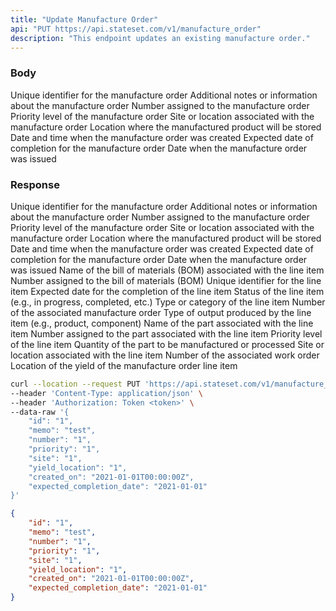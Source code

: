 ```yaml
---
title: "Update Manufacture Order"
api: "PUT https://api.stateset.com/v1/manufacture_order"
description: "This endpoint updates an existing manufacture order."
---
```


### Body

<ParamField required="false" body="id" type="string">
  Unique identifier for the manufacture order
</ParamField>

<ParamField required="false" body="memo" type="string">
  Additional notes or information about the manufacture order
</ParamField>

<ParamField required="false" body="number" type="string">
  Number assigned to the manufacture order
</ParamField>

<ParamField required="false" body="priority" type="string">
  Priority level of the manufacture order
</ParamField>

<ParamField required="false" body="site" type="string">
  Site or location associated with the manufacture order
</ParamField>

<ParamField required="false" body="yield_location" type="string">
  Location where the manufactured product will be stored
</ParamField>

<ParamField required="false" body="created_on" type="datetime">
  Date and time when the manufacture order was created
</ParamField>

<ParamField required="false" body="expected_completion_date" type="date">
  Expected date of completion for the manufacture order
</ParamField>

<ParamField required="false" body="issued_on" type="date">
  Date when the manufacture order was issued
</ParamField>

### Response

<ResponseField name="id" type="string">
  Unique identifier for the manufacture order
</ResponseField>

<ResponseField name="memo" type="string">
  Additional notes or information about the manufacture order
</ResponseField>

<ResponseField name="number" type="string">
  Number assigned to the manufacture order
</ResponseField>

<ResponseField name="priority" type="string">
  Priority level of the manufacture order
</ResponseField>  

<ResponseField name="site" type="string">
  Site or location associated with the manufacture order
</ResponseField>

<ResponseField name="yield_location" type="string">
  Location where the manufactured product will be stored
</ResponseField>

<ResponseField name="created_on" type="datetime">
  Date and time when the manufacture order was created
</ResponseField>

<ResponseField name="expected_completion_date" type="date">
  Expected date of completion for the manufacture order
</ResponseField>

<ResponseField name="issued_on" type="date">
  Date when the manufacture order was issued
</ResponseField>

<ResponseField name="manufacture_order_line_items" type="object">

<Expandable title="Show child attributes">

<ResponseField name="bom_name" type="string">
  Name of the bill of materials (BOM) associated with the line item
</ResponseField>

<ResponseField name="bom_number" type="string">
  Number assigned to the bill of materials (BOM)
</ResponseField>

<ResponseField name="id" type="string">
  Unique identifier for the line item
</ResponseField>

<ResponseField name="expected_date" type="date">
  Expected date for the completion of the line item
</ResponseField>

<ResponseField name="line_status" type="string">
  Status of the line item (e.g., in progress, completed, etc.)
</ResponseField>

<ResponseField name="line_type" type="string">
  Type or category of the line item
</ResponseField>

<ResponseField name="manufacture_order_number" type="string">
  Number of the associated manufacture order
</ResponseField>

<ResponseField name="output_type" type="string">
  Type of output produced by the line item (e.g., product, component)
</ResponseField>

<ResponseField name="part_name" type="string">
  Name of the part associated with the line item
</ResponseField>

<ResponseField name="part_number" type="string">
  Number assigned to the part associated with the line item
</ResponseField>

<ResponseField name="priority" type="string">
  Priority level of the line item
</ResponseField>

<ResponseField name="quantity" type="integer">
  Quantity of the part to be manufactured or processed
</ResponseField>

<ResponseField name="site" type="string">
  Site or location associated with the line item
</ResponseField>

<ResponseField name="work_order_number" type="string">
  Number of the associated work order
</ResponseField>

<ResponseField name="yield_location" type="string">
  Location of the yield of the manufacture order line item
</ResponseField>

</Expandable>

</ResponseField>

<RequestExample>

```bash cURL
curl --location --request PUT 'https://api.stateset.com/v1/manufacture_order' \
--header 'Content-Type: application/json' \
--header 'Authorization: Token <token>' \
--data-raw '{
    "id": "1",
    "memo": "test",
    "number": "1",
    "priority": "1",
    "site": "1",
    "yield_location": "1",
    "created_on": "2021-01-01T00:00:00Z",
    "expected_completion_date": "2021-01-01"
}'
```

</RequestExample>

<ResponseExample>

```json Response
{
    "id": "1",
    "memo": "test",
    "number": "1",
    "priority": "1",
    "site": "1",
    "yield_location": "1",
    "created_on": "2021-01-01T00:00:00Z",
    "expected_completion_date": "2021-01-01"
}
```

</ResponseExample>
